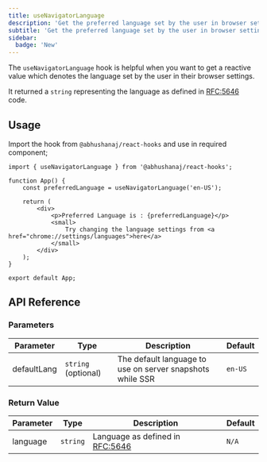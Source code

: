 ```yaml
---
title: useNavigatorLanguage
description: 'Get the preferred language set by the user in browser settings'
subtitle: 'Get the preferred language set by the user in browser settings'
sidebar:
  badge: 'New'
---
```



The `useNavigatorLanguage` hook is helpful when you want to get a reactive value which denotes the language set by the user in their browser settings.

It returned a `string` representing the language as defined in [RFC:5646](https://datatracker.ietf.org/doc/html/rfc5646) code.

<DemoWrapper title="useNavigatorLanguage">
	<Example client:load />
</DemoWrapper>

## Usage

Import the hook from `@abhushanaj/react-hooks` and use in required component;

```tsx title="./src/App.tsx" ins={1,4}
import { useNavigatorLanguage } from '@abhushanaj/react-hooks';

function App() {
	const preferredLanguage = useNavigatorLanguage('en-US');

	return (
		<div>
			<p>Preferred Language is : {preferredLanguage}</p>
			<small>
				Try changing the language settings from <a href="chrome://settings/languages">here</a>
			</small>
		</div>
	);
}

export default App;
```

## API Reference

### Parameters

| Parameter   | Type                | Description                                               | Default |
| ----------- | ------------------- | --------------------------------------------------------- | ------- |
| defaultLang | `string` (optional) | The default language to use on server snapshots while SSR | `en-US` |

### Return Value

| Parameter | Type     | Description                                                                      | Default |
| --------- | -------- | -------------------------------------------------------------------------------- | ------- |
| language  | `string` | Language as defined in [RFC:5646](https://datatracker.ietf.org/doc/html/rfc5646) | `N/A`   |
